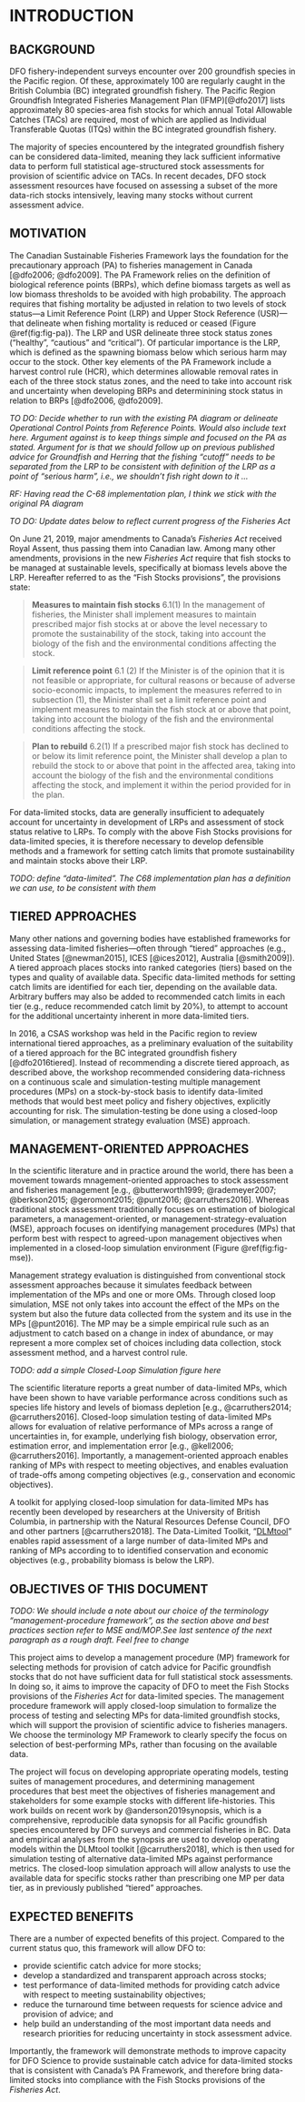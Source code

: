 # INTRODUCTION

## BACKGROUND

DFO fishery-independent surveys encounter over 200 groundfish species in the Pacific region. Of these, approximately 100 are regularly caught in the British Columbia (BC) integrated groundfish fishery. The Pacific Region Groundfish Integrated Fisheries Management Plan (IFMP)[@dfo2017] lists approximately 80 species-area fish stocks for which annual Total Allowable Catches (TACs) are required, most of which are applied as Individual Transferable Quotas (ITQs) within the BC integrated groundfish fishery. 

The majority of species encountered by the integrated groundfish fishery can be considered data-limited, meaning they lack sufficient informative data to perform full statistical age-structured stock assessments for provision of scientific advice on TACs. In recent decades, DFO stock assessment resources have focused on assessing a subset of the more data-rich stocks intensively, leaving many stocks without current assessment advice.

## MOTIVATION

The Canadian Sustainable Fisheries Framework lays the foundation for the precautionary approach (PA) to fisheries management in Canada [@dfo2006; @dfo2009]. The PA Framework relies on the definition of biological reference points (BRPs), which define biomass targets as well as low biomass thresholds to be avoided with high probability. The approach requires that fishing mortality be adjusted in relation to two levels of stock status---a Limit Reference Point (LRP) and Upper Stock Reference (USR)---that delineate when fishing mortality is reduced or ceased (Figure \@ref(fig:fig-pa)). The LRP and USR delineate three stock status zones ("healthy", "cautious" and "critical"). Of particular importance is the LRP, which is defined as the spawning biomass below which serious harm may occur to the stock. Other key elements of the PA Framework include a harvest control rule (HCR), which determines allowable removal rates in each of the three stock status zones, and the need to take into account risk and uncertainty when developing BRPs and determinining stock status in relation to BRPs [@dfo2006, @dfo2009].

*TO DO: Decide whether to run with the existing PA diagram or delineate Operational Control Points from Reference Points. Would also include text here. Argument against is to keep things simple and focused on the PA as stated. Argument for is that we should follow up on previous published advice for Groundfish and Herring that the fishing "cutoff" needs to be separated from the LRP to be consistent with definition of the LRP as a point of "serious harm", i.e., we shouldn't fish right down to it ... *

*RF: Having read the C-68 implementation plan, I think we stick with the original PA diagram*

*TO DO: Update dates below to reflect current progress of the Fisheries Act*

On June 21, 2019, major amendments to Canada's *Fisheries Act* received Royal Assent, thus passing them into Canadian law. Among many other amendments, provisions in the new *Fisheries Act* require that fish stocks to be managed at sustainable levels, specifically at biomass levels above the LRP. Hereafter referred to as the "Fish Stocks provisions", the provisions state:

> **Measures to maintain fish stocks**
> 6.1(1) In the management of fisheries, the Minister shall implement measures to maintain prescribed major fish stocks at or above the level necessary to promote the sustainability of the stock, taking into account the biology of the fish and the environmental conditions affecting the stock.

> **Limit reference point**
> 6.1 (2) If the Minister is of the opinion that it is not feasible or appropriate, for cultural reasons or because of adverse socio-economic impacts, to implement the measures referred to in subsection (1), the Minister shall set a limit reference point and implement measures to maintain the fish stock at or above that point, taking into account the biology of the fish and the environmental conditions affecting the stock.

> **Plan to rebuild**
> 6.2(1) If a prescribed major fish stock has declined to or below its limit reference point, the Minister shall develop a plan to rebuild the stock to or above that point in the affected area, taking into account the biology of the fish and the environmental conditions affecting the stock, and implement it within the period provided for in the plan.

For data-limited stocks, data are generally insufficient to adequately account for uncertainty in development of LRPs and assessment of stock status relative to LRPs. To comply with the above Fish Stocks provisions for data-limited species, it is therefore necessary to develop defensible methods and a framework for setting catch limits that promote sustainability and maintain stocks above their LRP.

*TODO: define "data-limited". The C68 implementation plan has a definition we can use, to be consistent with them*

## TIERED APPROACHES

Many other nations and governing bodies have established frameworks for assessing data-limited fisheries---often through "tiered" approaches (e.g., United States [@newman2015], ICES [@ices2012], Australia [@smith2009]). A tiered approach places stocks into ranked categories (tiers) based on the
types and quality of available data. Specific data-limited methods for setting catch limits are identified for each tier, depending on the available data. Arbitrary buffers may also be added to recommended catch limits in each tier (e.g., reduce recommended catch limit by 20%), to attempt to account for the additional uncertainty inherent in more data-limited tiers. 

In 2016, a CSAS workshop was held in the Pacific region to review international tiered approaches, as a preliminary evaluation of the suitability of a tiered approach for the BC integrated groundfish fishery [@dfo2016tiered]. Instead of recommending a discrete tiered approach, as described above, the workshop recommended considering data-richness on a continuous scale and simulation-testing multiple management procedures (MPs) on a stock-by-stock basis to identify data-limited methods that would best meet policy and fishery objectives, explicitly accounting for risk. The simulation-testing be done using a closed-loop simulation, or management strategy evaluation (MSE) approach.

## MANAGEMENT-ORIENTED APPROACHES

In the scientific literature and in practice around the world, there has been a movement towards mnagement-oriented approaches to stock assessment and fisheries management [e.g., @butterworth1999; @rademeyer2007; @berkson2015; @geromont2015; @punt2016; @carruthers2016]. Whereas traditional stock assessment traditionally focuses on estimation of biological parameters, a management-oriented, or management-strategy-evaluation (MSE), approach focuses on identifying management procedures (MPs) that perform best with respect to agreed-upon management objectives when implemented in a closed-loop simulation environment (Figure \@ref(fig:fig-mse)). 

Management strategy evaluation is distinguished from conventional stock assessment approaches because it simulates feedback between implementation of the MPs and one or more OMs. Through closed loop simulation, MSE not only takes into account the effect of the MPs on the system but also the future data collected from the system and its use in the MPs [@punt2016]. The MP may be a simple empirical rule such as an adjustment to catch based on a change in index of abundance, or may represent a more complex set of choices including data collection, stock assessment method, and a harvest control rule. 

*TODO: add a simple Closed-Loop Simulation figure here*

The scientific literature reports a great number of data-limited MPs, which have been shown to have variable performance across conditions such as species life history and levels of biomass depletion [e.g., @carruthers2014; @carruthers2016]. Closed-loop simulation testing of data-limited MPs allows for evaluation of relative performance of MPs across a range of uncertainties in, for example, underlying fish biology, observation error, estimation error, and implementation error [e.g., @kell2006; @carruthers2016]. Importantly, a management-oriented approach enables ranking of MPs with respect to meeting objectives, and enables evaluation of trade-offs among competing objectives (e.g., conservation and economic objectives).

A toolkit for applying closed-loop simulation for data-limited MPs has recently been developed by researchers at the University of British Columbia, in partnership with the Natural Resources Defense Council, DFO and other partners [@carruthers2018]. The Data-Limited Toolkit, "[DLMtool](https://www.datalimitedtoolkit.org/)" enables rapid assessment of a large number of data-limited MPs and ranking of MPs according to to identified conservation and economic objectives (e.g., probability biomass is below the LRP). 

## OBJECTIVES OF THIS DOCUMENT

*TODO: We should include a note about our choice of the terminology "management-procedure framework", as the section above and best practices section refer to MSE and/MOP.See last sentence of the next paragraph as a rough draft. Feel free to change*

This project aims to develop a management procedure (MP) framework for selecting methods for provision of catch advice for Pacific groundfish stocks that do not have sufficient data for full statistical stock assessments. In doing so, it aims to improve the capacity of DFO to meet the Fish Stocks provisions of the *Fisheries Act* for data-limited species. The management procedure framework will apply closed-loop simulation to formalize the process of testing and selecting MPs for data-limited groundfish stocks, which will support the provision of scientific advice to fisheries managers. We choose the terminology MP Framework to clearly specify the focus on selection of best-performing MPs, rather than focusing on the available data.

The project will focus on developing appropriate operating models, testing suites of management procedures, and determining management procedures that best meet the objectives of fisheries management and stakeholders for some example stocks with different life-histories. This work builds on recent work by @anderson2019synopsis, which is a comprehensive, reproducible data synopsis for all Pacific groundfish species encountered by DFO surveys and commercial fisheries in BC. Data and empirical analyses from the synopsis are used to develop operating models within the DLMtool toolkit [@carruthers2018], which is then used for simulation testing of alternative data-limited MPs against performance metrics. The closed-loop simulation approach will allow analysts to use the available data for specific stocks rather than prescribing one MP per data tier, as in previously published "tiered" approaches. 

## EXPECTED BENEFITS

There are a number of expected benefits of this project. Compared to the current status quo, this framework will allow DFO to:

* provide scientific catch advice for more stocks;
* develop a standardized and transparent approach across stocks; 
* test performance of data-limited methods for providing catch advice with respect to meeting sustainability objectives;
* reduce the turnaround time between requests for science advice and provision of advice; and 
* help build an understanding of the most important data needs and research priorities for reducing uncertainty in stock assessment advice. 

Importantly, the framework will demonstrate methods to improve capacity for DFO Science to provide sustainable catch advice for data-limited stocks that is consistent with Canada's PA Framework, and therefore bring data-limited stocks into compliance with the Fish Stocks provisions of the *Fisheries Act*.
